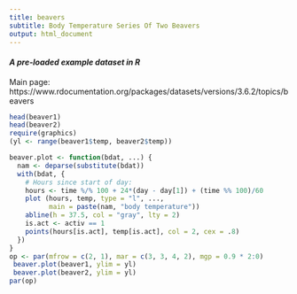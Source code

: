 ```yaml
---
title: beavers
subtitle: Body Temperature Series Of Two Beavers
output: html_document
---
```


#### *A pre-loaded example dataset in R*
Main page: https://www.rdocumentation.org/packages/datasets/versions/3.6.2/topics/beavers

```r
head(beaver1)
head(beaver2)
require(graphics)
(yl <- range(beaver1$temp, beaver2$temp))

beaver.plot <- function(bdat, ...) {
  nam <- deparse(substitute(bdat))
  with(bdat, {
    # Hours since start of day:
    hours <- time %/% 100 + 24*(day - day[1]) + (time %% 100)/60
    plot (hours, temp, type = "l", ...,
          main = paste(nam, "body temperature"))
    abline(h = 37.5, col = "gray", lty = 2)
    is.act <- activ == 1
    points(hours[is.act], temp[is.act], col = 2, cex = .8)
  })
}
op <- par(mfrow = c(2, 1), mar = c(3, 3, 4, 2), mgp = 0.9 * 2:0)
 beaver.plot(beaver1, ylim = yl)
 beaver.plot(beaver2, ylim = yl)
par(op)
```
